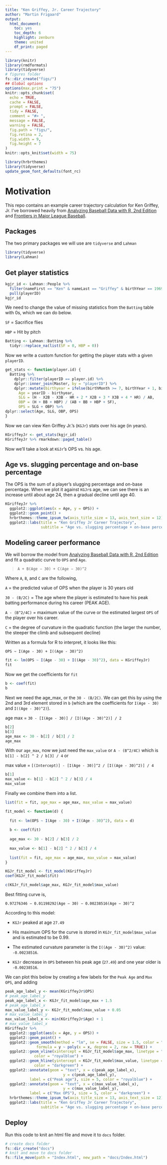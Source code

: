 ```yaml
---
title: "Ken Griffey, Jr. Career Trajectory"
author: "Martin Frigaard"
output: 
  html_document: 
    toc: yes
    toc_depth: 6
    highlight: zenburn
    theme: united
    df_print: paged
---
```



```r
library(knitr)
library(rmdformats)
library(tidyverse)
# figures folder
fs::dir_create("figs/")
## Global options
options(max.print = "75")
knitr::opts_chunk$set(
  echo = TRUE,
  cache = FALSE,
  prompt = FALSE,
  tidy = FALSE,
  comment = "#> ",
  message = FALSE,
  warning = FALSE,
  fig.path = "figs/",
  fig.retina = 2,
  fig.width = 9, 
  fig.height = 7
)
knitr::opts_knit$set(width = 75)
```

```r
library(hrbrthemes)
library(tidyverse)
update_geom_font_defaults(font_rc)
```

# Motivation

This repo contains an example career trajectory calculation for Ken Griffey, Jr. I've borrowed heavily from [Analyzing Baseball Data with R, 2nd Edition](https://www.amazon.com/Analyzing-Baseball-Data-Second-Chapman/dp/0815353510) and [Frontiers in Major League Baseball](https://www.springer.com/gp/book/9781441908308).

## Packages 

The two primary packages we will use are `tidyverse` and `Lahman`

```r
library(tidyverse)
library(Lahman)
```


## Get player statistics 

```r
kgjr_id <- Lahman::People %>% 
  filter(nameFirst == "Ken" & nameLast == "Griffey" & birthYear == 1969) %>% 
  pull(playerID)
kgjr_id
```

We need to change the value of missing statistics from the `Batting` table with 0s, which we can do below. 

`SF` = Sacrifice flies

`HBP` = Hit by pitch

```r
Batting <- Lahman::Batting %>% 
  tidyr::replace_na(list(SF = 0, HBP = 0))
```

Now we write a custom function for getting the player stats with a given `playerID`. 

```r
get_stats <- function(player.id) {
  Batting %>%
    dplyr::filter(playerID == player.id) %>%
    dplyr::inner_join(Master, by = "playerID") %>%
    dplyr::mutate(birthyear = ifelse(birthMonth >= 7, birthYear + 1, birthYear), 
      Age = yearID - birthyear, 
      SLG = (H - X2B - X3B - HR + 2 * X2B + 3 * X3B + 4 * HR) / AB,
      OBP = (H + BB + HBP) / (AB + BB + HBP + SF),
      OPS = SLG + OBP) %>%
dplyr::select(Age, SLG, OBP, OPS)
}
```

Now we can view Ken Griffey Jr.'s (`KGJr`) stats over his age (in years).

```r
KGriffeyJr <- get_stats(kgjr_id)
KGriffeyJr %>% rmarkdown::paged_table()
```

Now we'll take a look at `KGJr`'s OPS vs. his age.

## Age vs. slugging percentage and on-base percentage

The OPS is the sum of a player's slugging percentage and on-base percentage. When we plot it against `KGJr`s age, we can see there is an increase until about age 24, then a gradual decline until age 40.

```r
KGriffeyJr %>% 
  ggplot2::ggplot(aes(x = Age, y = OPS)) + 
  ggplot2::geom_point() + 
  hrbrthemes::theme_ipsum_tw(axis_title_size = 13, axis_text_size = 12) + 
  ggplot2::labs(title = "Ken Griffey Jr Career Trajectory", 
                subtitle = "Age vs. slugging percentage + on-base percentage")
```

## Modeling career performance 

We will borrow the model from [Analyzing Baseball Data with R, 2nd Edition](https://www.amazon.com/Analyzing-Baseball-Data-Second-Chapman/dp/0815353510) and fit a quadratic curve to `OPS` and `Age`. 

> `A + B(Age − 30) + C(Age − 30)^2`

Where `A`, `B`, and `C` are the following, 

`A` = the predicted value of OPS when the player is 30 years old  

`30 - (B/2C)` = The age where the player is estimated to have his peak batting performance during his career (PEAK AGE).

`A - (B^2/4C)` = maximum value of the curve or the estimated largest `OPS` of the player over his career.

`C` = the degree of curvature in the quadratic function (the larger the number, the steeper the climb and subsequent decline)

Written as a formula for R to interpret, it looks like this:

`OPS ~ I(Age - 30) + I((Age - 30)^2)`

```r
fit <- lm(OPS ~ I(Age - 30) + I((Age - 30)^2), data = KGriffeyJr)
fit
```

Now we get the coefficients for `fit`

```r
b <- coef(fit)
b
```

Next we need the age_max, or the `30 - (B/2C)`. We can get this by using the 2nd and 3rd element stored in `b` (which are the coefficients for `I(Age - 30)` and `I((Age - 30)^2)`).

age max = `30 - [I(Age - 30)] / [I((Age - 30)^2)] / 2`

```r
b[2]
b[3]
age_max <- 30 - b[2] / b[3] / 2
age_max
```

With our `age_max`, now we just need the `max_value` or `A - (B^2/4C)` which is `b[1] - b[2] ^ 2 / b[3] / 4` or 

max value = `[(Intercept)] - [I(Age - 30)]^2 / [I((Age - 30)^2)] / 4`

```r
b[1]
max_value <- b[1] - b[2] ^ 2 / b[3] / 4
max_value
```

Finally we combine them into a list. 

```r
list(fit = fit, age_max = age_max, max_value = max_value)
```


```r
fit_model <- function(d) {
  
  fit <- lm(OPS ~ I(Age - 30) + I((Age - 30)^2), data = d)
  
  b <- coef(fit)
  
  age_max <- 30 - b[2] / b[3] / 2
  
  max_value <- b[1] - b[2] ^ 2 / b[3] / 4
  
  list(fit = fit, age_max = age_max, max_value = max_value)
}
```

```r
KGJr_fit_model <- fit_model(KGriffeyJr)
coef(KGJr_fit_model$fit)
```

```r
c(KGJr_fit_model$age_max, KGJr_fit_model$max_value)
```

Best fitting curve is,

`0.97276346 − 0.01198292(Age − 30) − 0.00238516(Age − 30)^2`

According to this model: 

- `KGJr` peaked at age `27.49`  

- His maximum OPS for the curve is stored in `KGJr_fit_model$max_value` and is estimated to be 0.99. 

- The estimated curvature parameter is the `I((Age - 30)^2)` value: `-0.00238516`.

- `KGJr` decrease in `OPS` between his peak age (``27.49``) and one year older is `-0.00238516`.

We can plot this below by creating a few labels for the `Peak Age` and `Max OPS`, and adding 

```r
peak_age_label_y <- mean(KGriffeyJr$OPS)
# peak_age_label_y
peak_age_label_x <- KGJr_fit_model$age_max + 1.5
# peak_age_label_x
max_value_label_y <- KGJr_fit_model$max_value + 0.05
# max_value_label_y
max_value_label_x <- min(KGriffeyJr$Age) + 1
# max_value_label_x
KGriffeyJr %>% 
  ggplot2::ggplot(aes(x = Age, y = OPS)) + 
  ggplot2::geom_point() + 
  ggplot2::geom_smooth(method = "lm", se = FALSE, size = 1.5, color = "salmon", 
              formula = y ~ poly(x = x, degree = 2, raw = TRUE)) +
  ggplot2::geom_vline(xintercept = KGJr_fit_model$age_max, linetype = "dashed", 
             color = "royalblue") +
  ggplot2::geom_hline(yintercept = KGJr_fit_model$max_value, linetype = "dashed", 
             color = "darkgreen") + 
  ggplot2::annotate(geom = "text", x = c(peak_age_label_x), 
                          y = c(peak_age_label_y), 
           label = c("Peak age"), size = 5, color = "royalblue") + 
  ggplot2::annotate(geom = "text", x = c(max_value_label_x), 
                          y = c(max_value_label_y), 
           label = c("Max OPS"), size = 5, color = "darkgreen") +
  hrbrthemes::theme_ipsum_tw(axis_title_size = 13, axis_text_size = 12) +
  ggplot2::labs(title = "Ken Griffey Jr Career Trajectory", 
                subtitle = "Age vs. slugging percentage + on-base percentage")
```


## Deploy

Run this code to knit an html file and move it to `docs` folder. 

```r
# create docs folder
fs::dir_create("docs")
# knit and move to docs folder
fs::file_move(path = "Index.html", new_path = "docs/Index.html")
```

